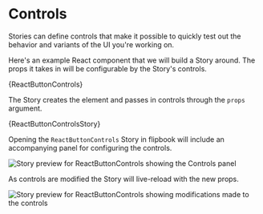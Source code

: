 

# Controls

Stories can define controls that make it possible to quickly test out the behavior and variants of the UI you're working on.

Here's an example React component that we will build a Story around. The props it takes in will be configurable by the Story's controls.

<CodeBlock language="lua" title="ReactButtonControls.luau">
	{ReactButtonControls}
</CodeBlock>

The Story creates the element and passes in controls through the `props` argument.

<CodeBlock language="lua" title="ReactButtonControls.story.luau">
	{ReactButtonControlsStory}
</CodeBlock>

Opening the `ReactButtonControls` Story in flipbook will include an accompanying panel for configuring the controls.

![Story preview for `ReactButtonControls` showing the Controls panel](./button-with-controls.png)

As controls are modified the Story will live-reload with the new props.

![Story preview for `ReactButtonControls` showing modifications made to the controls](./button-with-controls-changed.png)
